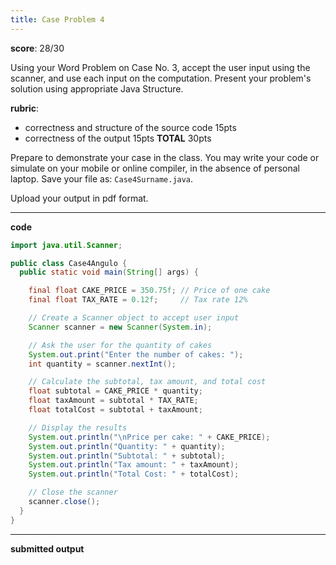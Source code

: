 ```yaml
---
title: Case Problem 4
---
```


**score**: 28/30

Using your Word Problem on Case No. 3, accept the user input using the scanner, and use each input on the computation. Present your problem's solution using appropriate Java Structure.

**rubric**:

- correctness and structure of the source code 15pts
- correctness of the output 15pts
**TOTAL** 30pts

Prepare to demonstrate your case in the class. You may write your code or simulate on your mobile or online compiler, in the absence of personal laptop. Save your file as: `Case4Surname.java`.

Upload your output in pdf format.

---

**code**

```java
import java.util.Scanner;

public class Case4Angulo {
  public static void main(String[] args) {

    final float CAKE_PRICE = 350.75f; // Price of one cake
    final float TAX_RATE = 0.12f;     // Tax rate 12%

    // Create a Scanner object to accept user input
    Scanner scanner = new Scanner(System.in);

    // Ask the user for the quantity of cakes
    System.out.print("Enter the number of cakes: ");
    int quantity = scanner.nextInt();

    // Calculate the subtotal, tax amount, and total cost
    float subtotal = CAKE_PRICE * quantity;
    float taxAmount = subtotal * TAX_RATE;
    float totalCost = subtotal + taxAmount;

    // Display the results
    System.out.println("\nPrice per cake: " + CAKE_PRICE);
    System.out.println("Quantity: " + quantity);
    System.out.println("Subtotal: " + subtotal);
    System.out.println("Tax amount: " + taxAmount);
    System.out.println("Total Cost: " + totalCost);

    // Close the scanner
    scanner.close();
  }
}
```

---

**submitted output**

<FileCard fileName="Case4Angulo.pdf" image="" filePath="/files/Case4Angulo.pdf" />
